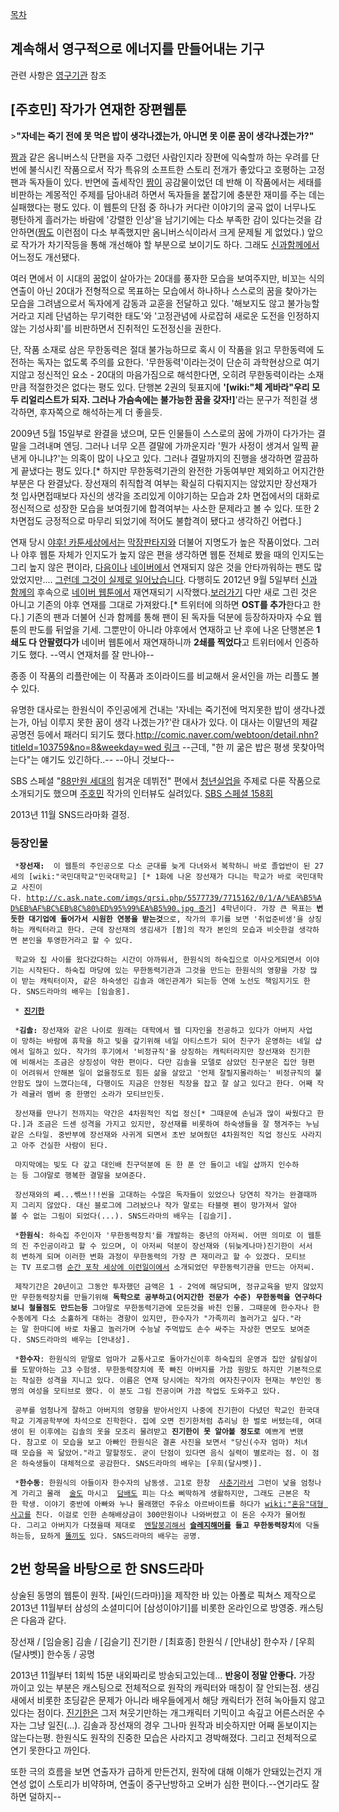 [[목차]]
== 계속해서 영구적으로 에너지를 만들어내는 기구 ==
관련 사항은 [[영구기관]] 참조

== [주호민] 작가가 연재한 장편웹툰 ==
>'''"자네는 죽기 전에 못 먹은 밥이 생각나겠는가, 아니면 못 이룬 꿈이 생각나겠는가?"'''

[[짬]]과 같은 옴니버스식 단편을 자주 그렸던 사람인지라 장편에 익숙할까 하는 우려를 단번에 불식시킨 작품으로서 작가 특유의 소프트한 스토리 전개가 좋았다고 호평하는 고정팬과 독자들이 있다. 반면에 출세작인 [[짬]]이 공감물이었던 데 반해 이 작품에서는 세태를 비판하는 계몽적인 주제를 담아내려 하면서 독자들을 붙잡기에 충분한 재미를 주는 데는 실패했다는 평도 있다. 이 웹툰의 단점 중 하나가 커다란 이야기의 굴곡 없이 너무나도 평탄하게 흘러가는 바람에 '강렬한 인상'을 남기기에는 다소 부족한 감이 있다는것을 감안하면([[짬]]도 이런점이 다소 부족했지만 옴니버스식이라서 크게 문제될 게 없었다.) 앞으로 작가가 차기작등을 통해 개선해야 할 부분으로 보이기도 하다. 그래도 [[신과함께]]에서 어느정도 개선됐다.

여러 면에서 이 시대의 꿈없이 살아가는 20대를 풍자한 모습을 보여주지만, 비꼬는 식의 연출이 아닌 20대가 전형적으로 목표하는 모습에서 하나하나 스스로의 꿈을 찾아가는 모습을 그려냄으로서 독자에게 감동과 교훈을 전달하고 있다. '해보지도 않고 불가능할 거라고 지레 단념하는 무기력한 태도'와 '고정관념에 사로잡혀 새로운 도전을 인정하지 않는 기성사회'를 비판하면서 진취적인 도전정신을 권한다.

단, 작품 소재로 삼은 무한동력은 절대 불가능하므로 혹시 이 작품을 읽고 무한동력에 도전하는 독자는 없도록 주의를 요한다. '무한동력'이라는것이 단순히 과학현상으로 여기지않고 정신적인 요소 - 20대의 마음가짐으로 해석한다면, 오히려 무한동력이라는 소재만큼 적절한것은 없다는 평도 있다. 단행본 2권의 뒷표지에  ''''[wiki:"체 게바라"우리 모두 리얼리스트가 되자. 그러나 가슴속에는 불가능한 꿈을 갖자!]''''라는 문구가 적힌걸 생각하면, 후자쪽으로 해석하는게 더 좋을듯.

2009년 5월 15일부로 완결을 냈으며, 모든 인물들이 스스로의 꿈에 가까이 다가가는 결말을 그려내며 엔딩. 그러나 너무 오픈 결말에 가까운지라 '뭔가 사정이 생겨서 일찍 끝낸게 아니냐?'는 의혹이 많이 나오고 있다. 그러나 결말까지의 진행을 생각하면 깔끔하게 끝냈다는 평도 있다.[* 하지만 무한동력기관의 완전한 가동여부만 제외하고 어지간한 부분은 다 완결났다. 장선재의 취직합격 여부는 확실히 다뤄지지는 않았지만 장선재가 첫 입사면접때보다 자신의 생각을 조리있게 이야기하는 모습과 2차 면접에서의 대화로 정신적으로 성장한 모습을 보여줬기에 합격여부는 사소한 문제라고 볼 수 있다. 또한 2차면접도 긍정적으로 마무리 되었기에 적어도 불합격이 됐다고 생각하긴 어렵다.]

연재 당시 [[야후! 카툰세상]]에서는 [[막장판타지]]와 더불어 지명도가 높은 작품이었다. 그러나 야후 웹툰 자체가 인지도가 높지 않은 편을 생각하면 웹툰 전체로 봤을 때의 인지도는 그리 높지 않은 편이라, [[다음]]이나 [[네이버]]에서 연재되지 않은 것을 안타까워하는 팬도 많았었지만.... [[그런데 그것이 실제로 일어났습니다]]. 다행히도 2012년 9월 5일부터 [[신과 함께]]의 후속으로 [[네이버 웹툰]]에서 재연재되기 시작했다.[http://comic.naver.com/webtoon/list.nhn?titleId=500944 보러가기] 다만 새로 그린 것은 아니고 기존의 야후 연재를 그대로 가져왔다.[* 트위터에 의하면  '''OST를 추가'''한다고 한다.] 기존의 팬과 더불어 신과 함께를 통해 팬이 된 독자들 덕분에 등장하자마자 수요 웹툰의 판도를 뒤엎을 기세. 그뿐만이 아니라 야후에서 연재하고 난 후에 나온 단행본은  '''1쇄도 다 안팔렸다가'''  네이버 웹툰에서 재연재하니까  '''2쇄를 찍었다'''고 트위터에서 인증하기도 했다. --역시 연재처를 잘 만나야--

종종 이 작품의 리플란에는 이 작품과 조이라이드를 비교해서 윤서인을 까는 리플도 볼 수 있다.

유명한 대사로는 한원식이 주인공에게 건내는 '자네는 죽기전에 먹지못한 밥이 생각나겠는가, 아님 이루지 못한 꿈이 생각 나겠는가?'란 대사가 있다. 이 대사는 이말년의 제갈공명전 등에서 패러디 되기도 했다.[[http://comic.naver.com/webtoon/detail.nhn?titleId=103759&no=8&weekday=wed 링크]] --근데, "한 끼 굶은 밥은 평생 못찾아먹는다"는 얘기도 있긴하다..-- --아니 것보다--

SBS 스페셜 "[[88만원 세대]]의 힘겨운 데뷔전" 편에서 [[청년실업]]을 주제로 다룬 작품으로 소개되기도 했으며 [[주호민]] 작가의 인터뷰도 실려있다. [http://vod.sbs.co.kr/player/vod_player.jsp?vodid=&order=DESC&cPage=1&filename=cu0214f0015800&mode=bill SBS 스페셜 158회] 

2013년 11월 SNS드라마화 결정.

=== 등장인물 ===
  *'''장선재:'''  이 웹툰의 주인공으로 다소 군대를 늦게 다녀와서 복학하니 바로 졸업반이 된 27세의 [wiki:"국민대학교"민국대학교] [* 1화에 나온 장선재가 다니는 학교가 바로 국민대학교 사진이다. [[http://c.ask.nate.com/imgs/qrsi.php/5577739/7715162/0/1/A/%EA%B5%AD%EB%AF%BC%EB%8C%80%ED%95%99%EA%B5%90.jpg 증거]]] 4학년이다. 가장 큰 목표는 '''번듯한 대기업에 들어가서 시원한 연봉을 받는것'''으로, 작가의 후기를 보면 '취업준비생'을 상징하는 캐릭터라고 한다. 근데 장선재의 생김새가 [짬]의 작가 본인의 모습과 비슷한걸 생각하면 본인을 투영한거라고 할 수 있다. 

  학교와 집 사이를 왔다갔다하는 시간이 아까워서, 한원식의 하숙집으로 이사오게되면서 이야기는 시작된다. 하숙집 마당에 있는 무한동력기관과 그것을 만드는 한원식의 영향을 가장 많이 받는 캐릭터이자, 같은 하숙생인 김솔과 애인관계가 되는등 연애 노선도 책임지기도 한다. SNS드라마의 배우는 [임슬옹].

  * '''[[진기한]]'''

  *'''김솔:''' 장선재와 같은 나이로 원래는 대학에서 웹 디자인을 전공하고 있다가 아버지 사업이 망하는 바람에 휴학을 하고 빚을 갚기위해 네일 아티스트가 되어 친구가 운영하는 네일 샵에서 일하고 있다. 작가의 후기에서 '비정규직'을 상징하는 캐릭터라지만 장선재와 진기한에 비해서는 조금은 상징성이 약한 편이다. 다만 김솔을 모델로 삼았던 친구분은 집안 형편이 어려워서 안해본 일이 없을정도로 힘든 삶을 살았고 '언제 잘릴지몰라하는' 비정규직의 불안함도 많이 느꼈다는데, 다행이도 지금은 안정된 직장을 잡고 잘 살고 있다고 한다. 어째 작가 레귤러 멤버 중 한명인 소라가 모티브인듯. 

  장선재를 만나기 전까지는 약간은 4차원적인 직업 정신[* 그때문에 손님과 많이 싸웠다고 한다.]과 조금은 드센 성격을 가지고 있지만, 장선재를 비롯하여 하숙생들을 잘 챙겨주는 누님같은 스타일. 중반부에 장선재와 사귀게 되면서 초반 보여줬던 4차원적인 직업 정신도 사라지고 아주 건실한 사람이 된다. 

  마지막에는 빚도 다 갚고 대인배 친구덕분에 돈 한 푼 안 들이고 네일 샵까지 인수하는 등 그야말로 행복한 결말을 보여준다.

  장선재와의 쎼...쎾쓰!!!씬을 고대하는 수많은 독자들이 있었으나 당연히 작가는 완결때까지 그리지 않았다. 대신 블로그에 그려놨으나 작가 말로는 타블렛 펜이 망가져서 알아볼 수 없는 그림이 되었다(...). SNS드라마의 배우는 [김슬기].

  *'''한원식''': 하숙집 주인이자 '무한동력장치'를 개발하는 중년의 아저씨. 어떤 의미로 이 웹툰의 진 주인공이라고 할 수 있으며, 이 아저씨 덕분이 장선재와 (뒤늦게나마)진기한이 서서히 변하게 되며 이러한 변화 과정이 무한동력의 가장 큰 재미라고 할 수 있겠다. 모티브는 TV 프로그램 [[순간 포착 세상에 이런일이]]에서 소개되었던 무한동력기관을 만드는 아저씨.

  제작기간은 20년이고 그동안 투자했던 금액은 1 - 2억에 해당되며, 정규교육을 받지 않았지만 무한동력장치를 만들기위해 '''독학으로 공부하고(어지간한 전문가 수준) 무한동력을 연구하다보니 철물점도 만드는등''' 그야말로 무한동력기관에 모든것을 바친 인물. 그때문에 한수자나 한수동에게 다소 소홀하게 대하는 경향이 있지만, 한수자가 "가족끼리 놀러가고 싶다."라는 말 한마디에 바로 차몰고 놀러가며 수능날 주먹밥도 손수 싸주는 자상한 면모도 보여준다. SNS드라마의 배우는 [안내상].

  *'''한수자''': 한원식의 맏딸로 엄마가 교통사고로 돌아가신이후 하숙집의 운영과 집안 살림살이를 도맡아하는 고3 수험생. 무한동력장치에 푹 빠진 아버지를 가끔 원망도 하지만 기본적으로는 착실한 성격을 지니고 있다. 이름은 연재 당시에는 작가의 여자친구이자 현재는 부인인 동명의 여성을 모티브로 했다. 이 분도 그림 전공이며 가끔 작업도 도와주고 있다. 

  공부를 엄청나게 잘하고 아버지의 영향을 받아서인지 나중에 진기한이 다녔던 학교인 한국대학교 기계공학부에 차석으로 진학한다. 집에 오면 진기한처럼 츄리닝 한 벌로 버텼는데, 여대생이 된 이후에는 김솔의 옷을 모조리 물려받고 '''진기한이 못 알아볼 정도로''' 예쁘게 변했다. 참고로 이 모습을 보고 아빠인 한원식은 결혼 사진을 보면서 "당신(수자 엄마) 처녀때 모습을 꼭 닮았어."라고 말할정도. 굳이 단점이 있다면 음식 실력이 별로라는 점. 이 점은 하숙생들이 대체적으로 공감한다. SNS드라마의 배우는 [우희(달샤벳)].

  *'''한수동''': 한원식의 아들이자 한수자의 남동생. 고1로 한창  [[사춘기]]라서 그런이 낯을 엄청나게 가리고 몰래  [[술]]도 마시고  [[담배]]도 피는 다소 삐딱하게 생활하지만, 그래도 근본은 착한 학생. 이야기 중반에 아빠와 누나 몰래했던 주유소 아르바이트를 하다가 [[wiki:"혼유"대형 사고]]를 친다. 이걸로 인한 손해배상금이 300만원이나 나와버렸고 이 돈은 수자가 물어줬다. 그리고 아버지가 다쳤을때 제대로  [[멘탈붕괴]]해서 '''[[슬레지해머]]를 들고 무한동력장치'''에 닥돌하는등, 묘하게 [[똘끼]]도 있다. SNS드라마의 배우는 공명.


== 2번 항목을 바탕으로 한 SNS드라마 ==

{{{#!html
<iframe width="560" height="315" src="//www.youtube.com/embed/afdIsHXw5Dc" frameborder="0" allowfullscreen>
</iframe>
}}}

상술된 동명의 웹툰이 원작. [싸인(드라마)]을 제작한 바 있는 아폴로 픽쳐스 제작으로 2013년 11월부터 삼성의 소셜미디어 [삼성이야기]를 비롯한 온라인으로 방영중. 캐스팅은 다음과 같다.

장선재 / [임슬옹]  
김솔 / [김슬기]  
진기한 / [최효종]   
한원식 / [안내상]  
한수자 / [우희(달샤벳)]  
한수동 / 공명

2013년 11월부터 1회씩 15분 내외짜리로 방송되고있는데... '''반응이 정말 안좋다.''' 가장 까이고 있는 부분은 캐스팅으로 전체적으로 원작의 캐릭터와 매칭이 잘 안되는점. 생김새에서 비롯한 초딩같은 문제가 아니라 배우들에게서 해당 캐릭터가 전혀 녹아들지 않고 있다는 점이다. [[진기한]]은 그저 쳐웃기만하는 개그캐릭터 기믹이고 속깊고 어른스러운 수자는 그냥 일진(...). 김솔과 장선재의 경우 그나마 원작과 비슷하지만 어째 돋보이지는 않는다는평. 한원식도 원작의 진중한 모습은 사라지고 경박해졌다. 그리고 전체적으로 연기 못한다고 까인다.

또한 극의 흐름을 보면 연출자가 급하게 만든건지, 원작에 대해 이해가 안돼있는건지 개연성 없이 스토리가 비약하며, 연출이 중구난방하고 오버가 심한 편이다.--연기라도 잘하면 덜하지--
